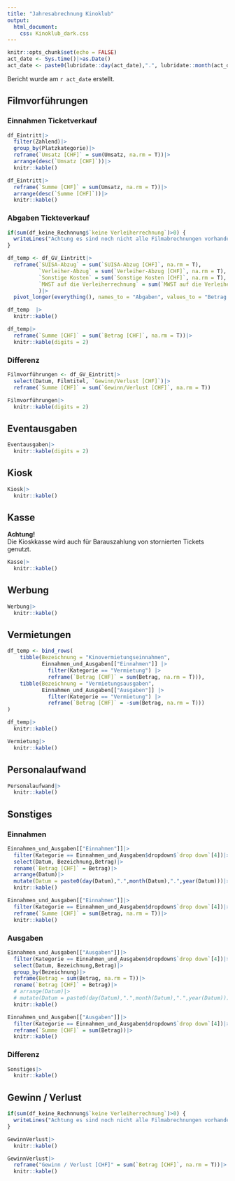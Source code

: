 ```yaml
---
title: "Jahresabrechnung Kinoklub"
output: 
  html_document:
    css: Kinoklub_dark.css
---
```


```r
knitr::opts_chunk$set(echo = FALSE)
act_date <- Sys.time()|>as.Date()
act_date <- paste0(lubridate::day(act_date),".", lubridate::month(act_date),".", lubridate::year(act_date))
```

Bericht wurde am `r act_date` erstellt.

## Filmvorführungen
### Einnahmen Ticketverkauf
```r
df_Eintritt|>
  filter(Zahlend)|>
  group_by(Platzkategorie)|>
  reframe(`Umsatz [CHF]` = sum(Umsatz, na.rm = T))|>
  arrange(desc(`Umsatz [CHF]`))|>
  knitr::kable()
```


```r
df_Eintritt|>
  reframe(`Summe [CHF]` = sum(Umsatz, na.rm = T))|>
  arrange(desc(`Summe [CHF]`))|>
  knitr::kable()
```


### Abgaben Tickteverkauf

```r
if(sum(df_keine_Rechnnung$`keine Verleiherrechnung`)>0) {
  writeLines("Achtung es sind noch nicht alle Filmabrechnungen vorhanden. Die Sonstigen Ausgaben können sich demnach noch ändern.")
}
```

```r
df_temp <- df_GV_Eintritt|>
  reframe(`SUISA-Abzug` = sum(`SUISA-Abzug [CHF]`, na.rm = T),
          `Verleiher-Abzug` = sum(`Verleiher-Abzug [CHF]`, na.rm = T),
          `Sonstige Kosten` = sum(`Sonstige Kosten [CHF]`, na.rm = T),
          `MWST auf die Verleiherrechnung` = sum(`MWST auf die Verleiherrechnung [CHF]`, na.rm = T)
          )|>
  pivot_longer(everything(), names_to = "Abgaben", values_to = "Betrag [CHF]")

df_temp  |>
  knitr::kable()
```

```r
df_temp|>
  reframe(`Summe [CHF]` = sum(`Betrag [CHF]`, na.rm = T))|>
  knitr::kable(digits = 2)
```


### Differenz
```r
Filmvorführungen <- df_GV_Eintritt|>
  select(Datum, Filmtitel, `Gewinn/Verlust [CHF]`)|>
  reframe(`Summe [CHF]` = sum(`Gewinn/Verlust [CHF]`, na.rm = T))

Filmvorführungen|>
  knitr::kable(digits = 2)
```

## Eventausgaben

```r
Eventausgaben|>
  knitr::kable(digits = 2)
```

## Kiosk

```r
Kiosk|>
  knitr::kable()
```


## Kasse
**Achtung!** \
Die Kioskkasse wird auch für Barauszahlung von stornierten Tickets genutzt. 

```r
Kasse|>
  knitr::kable()
```

## Werbung

```r
Werbung|>
  knitr::kable()
```


## Vermietungen 

```r
df_temp <- bind_rows(
    tibble(Bezeichnung = "Kinovermietungseinnahmen",
           Einnahmen_und_Ausgaben[["Einnahmen"]] |>
             filter(Kategorie == "Vermietung") |>
             reframe(`Betrag [CHF]` = sum(Betrag, na.rm = T))),
    tibble(Bezeichnung = "Vermietungsausgaben",
           Einnahmen_und_Ausgaben[["Ausgaben"]] |>
             filter(Kategorie == "Vermietung") |>
             reframe(`Betrag [CHF]` = -sum(Betrag, na.rm = T)))
)

df_temp|>
  knitr::kable()

```
```r
Vermietung|>
  knitr::kable()
```

## Personalaufwand
```r
Personalaufwand|>
  knitr::kable()

```


## Sonstiges

### Einnahmen
```r
Einnahmen_und_Ausgaben[["Einnahmen"]]|>
  filter(Kategorie == Einnahmen_und_Ausgaben$dropdown$`drop down`[4])|>
  select(Datum, Bezeichnung,Betrag)|>
  rename(`Betrag [CHF]` = Betrag)|>
  arrange(Datum)|>   
  mutate(Datum = paste0(day(Datum),".",month(Datum),".",year(Datum)))|>
  knitr::kable()

```

```r
Einnahmen_und_Ausgaben[["Einnahmen"]]|>
  filter(Kategorie == Einnahmen_und_Ausgaben$dropdown$`drop down`[4])|>
  reframe(`Summe [CHF]` = sum(Betrag, na.rm = T))|>
  knitr::kable()

```

### Ausgaben
```r
Einnahmen_und_Ausgaben[["Ausgaben"]]|>
  filter(Kategorie == Einnahmen_und_Ausgaben$dropdown$`drop down`[4])|>
  select(Datum, Bezeichnung,Betrag)|>
  group_by(Bezeichnung)|>
  reframe(Betrag = sum(Betrag, na.rm = T))|>
  rename(`Betrag [CHF]` = Betrag)|>
  # arrange(Datum)|>
  # mutate(Datum = paste0(day(Datum),".",month(Datum),".",year(Datum)))|>
  knitr::kable()

```

```r
Einnahmen_und_Ausgaben[["Ausgaben"]]|>
  filter(Kategorie == Einnahmen_und_Ausgaben$dropdown$`drop down`[4])|>
  reframe(`Summe [CHF]` = sum(Betrag))|>
  knitr::kable()

```

### Differenz
```r
Sonstiges|>
  knitr::kable()

```



## Gewinn / Verlust
```r
if(sum(df_keine_Rechnnung$`keine Verleiherrechnung`)>0) {
  writeLines("Achtung es sind noch nicht alle Filmabrechnungen vorhanden. Die Einnahmen aus dem Ticketverkauf werden sich noch ändern.")
}
```

```r
GewinnVerlust|>
  knitr::kable()
```

```r
GewinnVerlust|>
  reframe("Gewinn / Verlust [CHF]" = sum(`Betrag [CHF]`, na.rm = T))|>
  knitr::kable()
```


\
\
\
\
\
\
